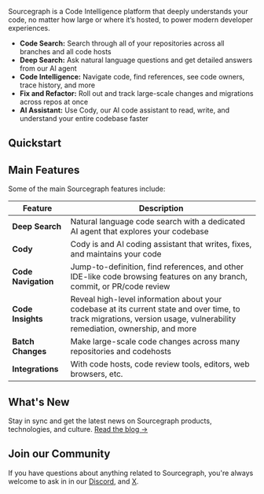 Sourcegraph is a Code Intelligence platform that deeply understands your code, no matter how large or where it’s hosted, to power modern developer experiences.

- **Code Search:** Search through all of your repositories across all branches and all code hosts
- **Deep Search:** Ask natural language questions and get detailed answers from our AI agent 
- **Code Intelligence:** Navigate code, find references, see code owners, trace history, and more
- **Fix and Refactor:** Roll out and track large-scale changes and migrations across repos at once
- **AI Assistant:** Use Cody, our AI code assistant to read, write, and understand your entire codebase faster

## Quickstart

<QuickLinks>
	<QuickLink
		href="/code-search"
		icon="codesearch"
		imgAlt="Code Search"
		title="Code Search"
		description="Search all of your repositories across all branches and all code hosts."
	/>
	<QuickLink
		href="/cody"
		icon="cody"
		imgAlt="Cody"
		title="Cody"
		description="Write, fix, and maintain code with Sourcegraph’s AI coding assistant, Cody. "
	/>
	<QuickLink
		title="Deep Search"
		icon="plugins"
		href="/deep-search"
		description="Get comprehensive answers to complex code questions using an AI agent that explores your codebase."
	/>
	<QuickLink
		title="Sourcegraph 101"
		icon="plugins"
		href="/getting-started"
		description="Learn how to use Sourcegraph."
	/>
	<QuickLink
		title="Sourcegraph Tour"
		icon="codegraph"
		href="/getting-started/tour"
		description="Take a tour of Sourcegraph’s features using real-world examples and use cases."
	/>
</QuickLinks>

## Main Features

Some of the main Sourcegraph features include:

| **Feature**         | **Description**                                                                                                                                                          |
| ------------------- | ------------------------------------------------------------------------------------------------------------------------------------------------------------------------ |
| **Deep Search**     | Natural language code search with a dedicated AI agent that explores your codebase	 																					 |
| **Cody**            | Cody is and AI coding assistant that writes, fixes, and maintains your code                                                                                           	 |
| **Code Navigation** | Jump-to-definition, find references, and other IDE-like code browsing features on any branch, commit, or PR/code review                                                  |
| **Code Insights**   | Reveal high-level information about your codebase at its current state and over time, to track migrations, version usage, vulnerability remediation, ownership, and more |
| **Batch Changes**   | Make large-scale code changes across many repositories and codehosts                                                                                                     |
| **Integrations**    | With code hosts, code review tools, editors, web browsers, etc.                                                                                                          |

## What's New

Stay in sync and get the latest news on Sourcegraph products, technologies, and culture. [Read the blog →](https://sourcegraph.com/blog)

## Join our Community

If you have questions about anything related to Sourcegraph, you're always welcome to ask in in our [Discord](https://discord.gg/s2qDtYGnAE), and [X](https://twitter.com/sourcegraph).
